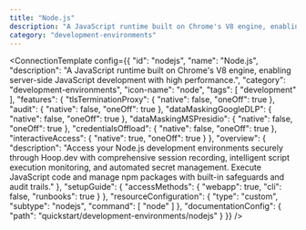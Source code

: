 ```yaml
---
title: "Node.js"
description: "A JavaScript runtime built on Chrome's V8 engine, enabling server-side JavaScript development with high performance."
category: "development-environments"
---
```



<ConnectionTemplate config={{
  "id": "nodejs",
  "name": "Node.js",
  "description": "A JavaScript runtime built on Chrome's V8 engine, enabling server-side JavaScript development with high performance.",
  "category": "development-environments",
  "icon-name": "node",
  "tags": [
    "development"
  ],
  "features": {
    "tlsTerminationProxy": {
      "native": false,
      "oneOff": true
    },
    "audit": {
      "native": false,
      "oneOff": true
    },
    "dataMaskingGoogleDLP": {
      "native": false,
      "oneOff": true
    },
    "dataMaskingMSPresidio": {
      "native": false,
      "oneOff": true
    },
    "credentialsOffload": {
      "native": false,
      "oneOff": true
    },
    "interactiveAccess": {
      "native": true,
      "oneOff": true
    }
  },
  "overview": {
    "description": "Access your Node.js development environments securely through Hoop.dev with comprehensive session recording, intelligent script execution monitoring, and automated secret management. Execute JavaScript code and manage npm packages with built-in safeguards and audit trails."
  },
  "setupGuide": {
    "accessMethods": {
      "webapp": true,
      "cli": false,
      "runbooks": true
    }
  },
  "resourceConfiguration": {
    "type": "custom",
    "subtype": "nodejs",
    "command": [
      "node"
    ]
  },
  "documentationConfig": {
    "path": "quickstart/development-environments/nodejs"
  }
}} />


